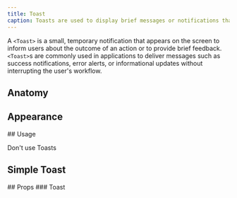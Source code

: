 ```yaml
---
title: Toast
caption: Toasts are used to display brief messages or notifications that appear temporarily on the screen.
---
```


A `<Toast>` is a small, temporary notification that appears on the screen to inform users about the outcome of an action or to provide brief feedback. `<Toast>`s are commonly used in applications to deliver messages such as success notifications, error alerts, or informational updates without interrupting the user's workflow.

## Anatomy

## Appearance

<AppearanceDemo component={title} />

<AppearanceTable component={title} />
## Usage

Don't use Toasts

## Simple Toast

<ComponentDemo file="./toast-simple.demo.tsx" />
## Props
<PropsTable component={title} />
### Toast
<PropsTable component="ToastContent" />
